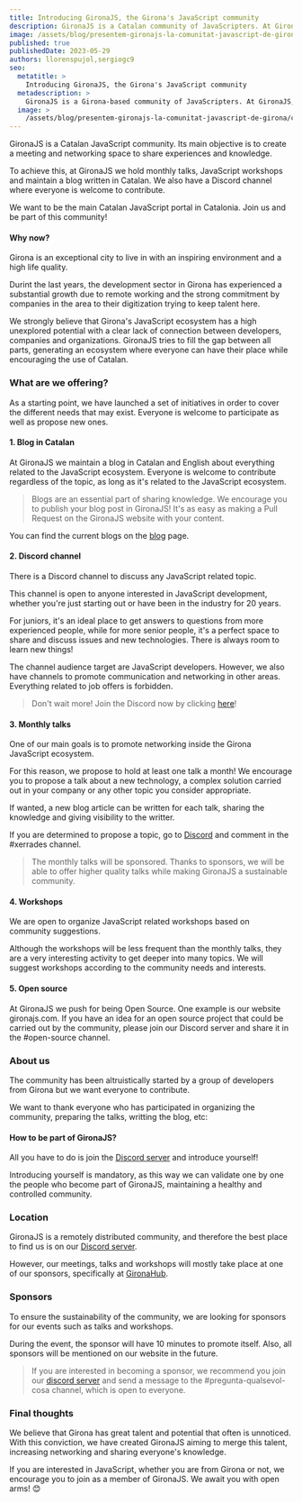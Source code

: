 ```yaml
---
title: Introducing GironaJS, the Girona's JavaScript community
description: GironaJS is a Catalan community of JavaScripters. At GironaJS, we do blogging in Catalan, monthly talks, workshops, and many other things related to JavaScript.
image: /assets/blog/presentem-gironajs-la-comunitat-javascript-de-girona/cover-image.png
published: true
publishedDate: 2023-05-29
authors: llorenspujol,sergiogc9
seo:
  metatitle: >
    Introducing GironaJS, the Girona's JavaScript community
  metadescription: >
    GironaJS is a Girona-based community of JavaScripters. At GironaJS, we do blogging in Catalan, monthly talks, workshops, and many other things related to JavaScript.
  image: >
    /assets/blog/presentem-gironajs-la-comunitat-javascript-de-girona/cover-image.png
---
```


GironaJS is a Catalan JavaScript community. Its main objective is to create a meeting and networking space to share experiences and knowledge.

To achieve this, at GironaJS we hold monthly talks, JavaScript workshops and maintain a blog written in Catalan. We also have a Discord channel where everyone is welcome to contribute.

We want to be the main Catalan JavaScript portal in Catalonia. Join us and be part of this community!

#### Why now?

Girona is an exceptional city to live in with an inspiring environment and a high life quality.

Durint the last years, the development sector in Girona has experienced a substantial growth due to remote working and the strong commitment by companies in the area to their digitization trying to keep talent here.

We strongly believe that Girona's JavaScript ecosystem has a high unexplored potential with a clear lack of connection between developers, companies and organizations. GironaJS tries to fill the gap between all parts, generating an ecosystem where everyone can have their place while encouraging the use of Catalan.

<Separator />

### What are we offering?

As a starting point, we have launched a set of initiatives in order to cover the different needs that may exist. Everyone is welcome to participate as well as propose new ones.

#### 1. Blog in Catalan

At GironaJS we maintain a blog in Catalan and English about everything related to the JavaScript ecosystem. Everyone is welcome to contribute regardless of the topic, as long as it's related to the JavaScript ecosystem.

> Blogs are an essential part of sharing knowledge. We encourage you to publish your blog post in GironaJS! It's as easy as making a Pull Request on the GironaJS website with your content.

You can find the current blogs on the [blog](https://gironajs.com/ca/blog) page.

#### 2. Discord channel

There is a Discord channel to discuss any JavaScript related topic.

This channel is open to anyone interested in JavaScript development, whether you're just starting out or have been in the industry for 20 years.

For juniors, it's an ideal place to get answers to questions from more experienced people, while for more senior people, it's a perfect space to share and discuss issues and new technologies. There is always room to learn new things!

The channel audience target are JavaScript developers. However, we also have channels to promote communication and networking in other areas. Everything related to job offers is forbidden.

> Don't wait more! Join the Discord now by clicking [here](https://discord.gg/eBkQTD2Pax)!

#### 3. Monthly talks

One of our main goals is to promote networking inside the Girona JavaScript ecosystem.

For this reason, we propose to hold at least one talk a month! We encourage you to propose a talk about a new technology, a complex solution carried out in your company or any other topic you consider appropriate.

If wanted, a new blog article can be written for each talk, sharing the knowledge and giving visibility to the writter.

If you are determined to propose a topic, go to [Discord](https://discord.gg/eBkQTD2Pax) and comment in the #xerrades channel.

> The monthly talks will be sponsored. Thanks to sponsors, we will be able to offer higher quality talks while making GironaJS a sustainable community.

#### 4. Workshops

We are open to organize JavaScript related workshops based on community suggestions.

Although the workshops will be less frequent than the monthly talks, they are a very interesting activity to get deeper into many topics. We will suggest workshops according to the community needs and interests.

#### 5. Open source

At GironaJS we push for being Open Source. One example is our website gironajs.com. If you have an idea for an open source project that could be carried out by the community, please join our Discord server and share it in the #open-source channel.

<Separator />

### About us

The community has been altruistically started by a group of developers from Girona but we want everyone to contribute.

We want to thank everyone who has participated in organizing the community, preparing the talks, writting the blog, etc:

<BlogMembersList />

#### How to be part of GironaJS?

All you have to do is join the [Discord server](https://discord.gg/eBkQTD2Pax) and introduce yourself!

Introducing yourself is mandatory, as this way we can validate one by one the people who become part of GironaJS, maintaining a healthy and controlled community.

### Location

GironaJS is a remotely distributed community, and therefore the best place to find us is on our [Discord server](https://discord.gg/eBkQTD2Pax).

However, our meetings, talks and workshops will mostly take place at one of our sponsors, specifically at [GironaHub](https://girona-hub.com/).

### Sponsors

To ensure the sustainability of the community, we are looking for sponsors for our events such as talks and workshops.

During the event, the sponsor will have 10 minutes to promote itself. Also, all sponsors will be mentioned on our website in the future.

> If you are interested in becoming a sponsor, we recommend you join our [discord server](https://discord.gg/eBkQTD2Pax) and send a message to the #pregunta-qualsevol-cosa channel, which is open to everyone.

### Final thoughts

We believe that Girona has great talent and potential that often is unnoticed. With this conviction, we have created GironaJS aiming to merge this talent, increasing networking and sharing everyone's knowledge.

If you are interested in JavaScript, whether you are from Girona or not, we encourage you to join as a member of GironaJS. We await you with open arms! 😊
